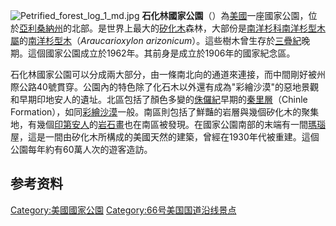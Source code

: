 {{Infobox protected area
| name = 石化林國家公園
| alt_name = {{lang|en|Petrified Forest National Park}}
| iucn_category = II
| photo = The PEFO Tepees.jpg
| photo_caption = The Tepees
| map = US_Locator_Blank.svg
| locator_x = 65
| locator_y = 100
| location = {{美國}}[[亞利桑那州|亞利桑那州]]<br />[[阿帕契縣|阿帕契縣]]與[[納瓦霍縣|納瓦霍縣]]
| nearest_city = [[霍爾布魯克_(亞利桑那州)|霍爾布魯克]]
| lat_d = 35 | lat_m = 05 | lat_s =  | lat_NS = N
| long_d = 109 | long_m = 48 | long_s =  | long_EW = W
| area = {{convert|221551.53|acre|km2|sigfig=3}}
| established = 1906年12月8日指定為[[國家紀念區|國家紀念區]]<br />1962年12月9日指定為國家公園
| visitation_num = 614,054人次
| visitation_year = 2011年
| visitation_ref = <ref>{{Cite web |url=http://www.nature.nps.gov/stats/index.cfm |title=NPS 5 Year Annual Recreation Visits Report |accessdate=2012-09-16 |work= |publisher=National Park Service Public Use Statistics Office |date= |archive-date=2012-06-14 |archive-url=https://web.archive.org/web/20120614105013/http://www.nature.nps.gov/stats/index.cfm |dead-url=no }}</ref>
| governing_body = [[美國國家公園管理局|美國國家公園管理局]]
| url = http://www.nps.gov/pefo/index.htm
}}
[[File:Petrified_forest_log_1_md.jpg|right]]
'''石化林國家公園'''（{{lang-en|Petrified Forest National Park}}）為[[美國|美國]]一座國家公園，位於[[亞利桑納州|亞利桑納州]]的北部。是世界上最大的[[矽化木|矽化木]]森林，大部份是[[南洋杉科|南洋杉科]][[南洋杉型木屬|南洋杉型木屬]]的[[南洋杉型木|南洋杉型木]]（''Araucarioxylon arizonicum''）。這些樹木曾生存於[[三疊紀|三疊紀]]晚期。這個國家公園成立於1962年。其前身是成立於1906年的國家紀念區。

石化林國家公園可以分成兩大部分，由一條南北向的通道來連接，而中間剛好被州際公路40號貫穿。公園內的特色除了化石木以外還有成為"彩繪沙漠"的惡地景觀和早期印地安人的遺址。北區包括了顏色多變的[[侏儸紀|侏儸紀]]早期的[[秦里層|秦里層]]（Chinle Formation），如同[[彩繪沙漠|彩繪沙漠]]一般。南區則包括了鮮豔的岩層與幾個矽化木的聚集地，有幾個[[印第安人|印第安人]]的[[岩石畫|岩石畫]]也在南區被發現。在國家公園南部的末端有一間[[瑪瑙|瑪瑙]]屋，這是一間由矽化木所構成的美國天然的建築，曾經在1930年代被重建。這個公園每年約有60萬人次的遊客造訪。

==参考资料==
{{Sister project links|wikt=no|commons=Petrified Forest National Park|b=no|n=no|q=no|s=no|v=no|voy=Petrified Forest National Park|species=no|d=no}}
{{Reflist}}
{{National parks of the United States}}

[[Category:美國國家公園|Category:美國國家公園]]
[[Category:66号美国国道沿线景点|Category:66号美国国道沿线景点]]